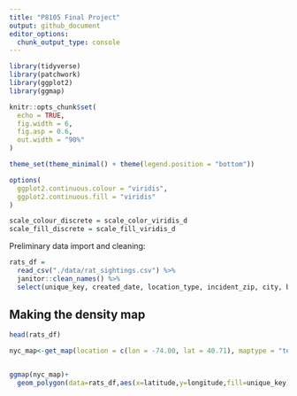 ```yaml
---
title: "P8105 Final Project"
output: github_document
editor_options: 
  chunk_output_type: console
---
```


```r

library(tidyverse)
library(patchwork)
library(ggplot2)
library(ggmap)

knitr::opts_chunk$set(
  echo = TRUE,
  fig.width = 6,
  fig.asp = 0.6,
  out.width = "90%"
)

theme_set(theme_minimal() + theme(legend.position = "bottom"))

options(
  ggplot2.continuous.colour = "viridis",
  ggplot2.continuous.fill = "viridis"
)

scale_colour_discrete = scale_color_viridis_d
scale_fill_discrete = scale_fill_viridis_d
```

Preliminary data import and cleaning:

```r
rats_df = 
  read_csv("./data/rat_sightings.csv") %>% 
  janitor::clean_names() %>% 
  select(unique_key, created_date, location_type, incident_zip, city, borough, latitude, longitude, location)
```



## Making the density map
```r
head(rats_df)
```

```r
nyc_map<-get_map(location = c(lon = -74.00, lat = 40.71), maptype = "terrain", zoom = 11)


ggmap(nyc_map)+
  geom_polygon(data=rats_df,aes(x=latitude,y=longitude,fill=unique_key))
```









